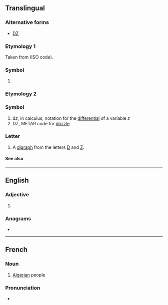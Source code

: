 {{also|dz|Dz|.dz|dź|dž|Dž|DŽ}}
{{character info|Ǳ}}
==Translingual==

===Alternative forms===
* [[Ǳ]]

===Etymology 1===
Taken from {{der|mul|ber|-}} {{m|tzm|ⴷⵣⴰⵢⵔ}} (ISO code).

===Symbol===
{{mul-symbol}}

# {{ISO 3166|1|2|Algeria}}

===Etymology 2===

===Symbol===
{{mul-symbol}}

# d''z'', in calculus, notation for the [[en:Differential (calculus)|differential]] of a variable ''z''
# DZ, METAR code for [[drizzle]]

===Letter===
{{mul-letter|upper=DZ|mixed=Dz|lower=dz|script=Latn}}

# A [[digraph]] from the letters [[D]] and [[Z]].

====See also====
{{Latn-script}}

----

==English==

===Adjective===
{{en-adj|-}}

# {{abbreviation of|en|dizygotic}}

===Anagrams===
* {{anagrams|en|a=dz|ZD}}

----

==French==

===Noun===
{{head|fr|noun}}

# {{lb|fr|slang}} [[Algerian]] people

===Pronunciation===
* {{fr-IPA|dé-zède}}